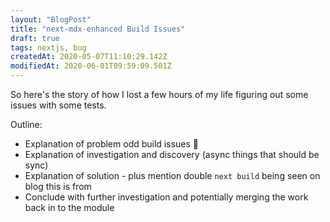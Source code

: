 ```yaml
---
layout: "BlogPost"
title: "next-mdx-enhanced Build Issues"
draft: true
tags: nextjs, bug
createdAt: 2020-05-07T11:10:29.142Z
modifiedAt: 2020-06-01T09:59:09.501Z
---
```


So here's the story of how I lost a few hours of my life figuring out some issues with some tests.

Outline:

- Explanation of problem odd build issues :bug:
- Explanation of investigation and discovery (async things that should be sync)
- Explanation of solution - plus mention double `next build` being seen on blog this is from
- Conclude with further investigation and potentially merging the work back in to the module
